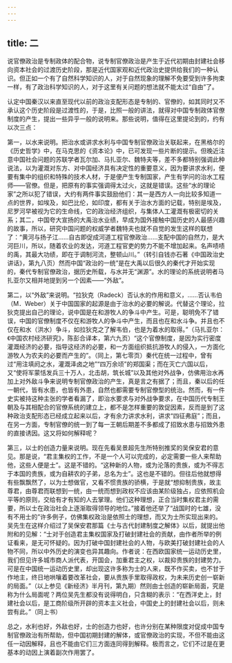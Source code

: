 ```yaml
---
---
---
```

title: 二
---



说官僚政治是专制政体的配合物，说专制官僚政治是产生于近代初期由封建社会移向资本社会的过渡历史阶段，那是近代国家观和近代政治史提供给我们的一种认识。但正如一个有了自然科学知识的人，对于自然现象的理解不免要受到许多拘束一样，有了政治科学知识的人，对于这里有关问题的想法就不能太过“自由”了。

认定中国秦汉以来直至现代以前的政治支配形态是专制的、官僚的，如其同时又不承认这个历史阶段是过渡性的，于是，比照一般的讲法，就得对中国专制政体官僚制度的产生，提出一些异乎一般的说明来。那些说明，值得在这里提论到的，约有以次三点：

第一，以水来说明。把治水或讲求水利与中国专制官僚政治关联起来，在黑格尔的《历史哲学》中，在马克思的《资本论》中，已可发现一些片断的提示。但晚近注意中国社会问题的苏联学者瓦尔加、马扎亚尔、魏特夫等，差不多都特别强调此种说法，以为灌溉对东方、对中国经济具有决定性的重要意义，因为要讲求水利，便要有集中的组织和特殊的技术人材，于是便产生专制国家，产生有学问的治水工程师——官僚。但是，把原有的事实强调得太过火，这就是错误。这些“水的理论家”之所以犯了错误，大约有两件事实鼓励他们：其一是西方人一向比较多知道一点的世界，如埃及，如巴比伦，如印度，都有关于治水方面的记载，特别是埃及，尼罗河早被视为它的生命线，它的政治经济组织，与集体人工灌溉有极密切的关系；其二，中国夸大宣扬的大禹治水业绩，早成为国外接触中国历史的人最感兴趣的故事，所以，研究中国问题的权威学者魏特夫也就不自觉的发生这样的联想了：“黄河与扬子江……自古即促成河道工程官僚政治……支配中国的自然力，是大河巨川，所以，随着农业的发达，河道工程官吏的势力不能不增加起来。名声啧啧的禹，其最大功绩，即在于调制河流，整顿山川。”（转引自钱亦石著《中国政治史讲话》，第九八页）然而中国“政治的一统”是在大禹以后很久的秦代才开始实现的，秦代专制官僚政治，据历史所载，与水并无“渊源”。水的理论的系统说明者马扎亚尔又相并地提到另一个因素——“外敌”。

第二，以“外敌”来说明。“拉狄克（Radeck）否认水的作用和意义，……否认韦伯（M．Weber）关于中国国家的起源是由于治水的必要的解说。代替这个理论，拉狄克提出自己的理论，说中国是在和游牧人的争斗中产生。可是，聪明免不了错误，中国的官僚制度不仅在和游牧人的争斗中产生，而且也在和水斗争。并且也不仅在和水（洪水）争斗，如拉狄克之了解韦伯，也是为着水的取得。”（马扎亚尔：《中国农村经济研究》，陈彭合译本，第六九页）“这个官僚制度，是因为实行密度灌溉经济的必要，指导这经济的必要，和一方面组织抵抗游牧人的侵入，一方面化游牧人为农夫的必要而产生的”。（同上，第七零页）秦代在统一过程中，曾有过“用注填阏之水，灌溉泽卤之地”“四万余顷”的郑国渠；而在灭亡六国以后，又“使将军蒙恬发兵三十万人，北击胡，筑长城”以及其他对外战争，仿佛用治水再加上对外敌斗争来说明专制官僚政治的产生，真是言之有据了；而且，秦以后的任一朝代，皆有水患，也皆有外患，自然也都需要专制官僚型的统治。然而，有一件史实被持这种主张的学者看漏了，即治水要求与对外战争要求，在中国历代专制王朝及与其相配合的官僚系统的建立上，都不是怎样重要的敦促因素，反而是到了这种政治支配形态已经成立起来以后，才有余力讲求水利，讲求“四征弗庭”；而且，在另一方面，专制官僚的统一到了每一王朝后期差不多都成了招致水患与招致外患的直接诱因。这又将如何解释呢？

第三，以士的创造力量来说明。现在先看吴景超先生所特别推奖的吴保安君的意见。那是说，“君主集权的工作，不是一个人可以完成的，必定需要一些人来帮助他，这些人便是士”。这是不错的。“这种新的人物，或为沦落的贵族，或为不得志于本国的贵族，或为自耕农的子弟，总名为士”。这也是不错的。但往后他就想得有些飘飘然了，以为士想做官，又看不惯贵族的骄横，于是就“想抑制贵族，故主尊君，由尊君而联想到一统，由一统而想到政权不应该由某阶级独占，应依照机会平等的原则，交给有才有知的人去掌理。他们这种理想，正合当时集权君主的需要，所以士在政治社会上逐渐取得领导的地位。”接着他还举了“战国时的七雄，没有不用士的”许多例子，仿佛集权政治是依照士的理想，而又为士所实现出来的。吴先生在这样介绍过了吴保安君那篇《士与古代封建制度之解体》以后，就提出他附和的见解：“士对于创造君主集权国家及打破封建社会的贡献，由作者所举的例证看来，是无可怀疑的。因为打破中国封建社会的人物，与欧美打破封建社会的人物不同，所以中外历史的演变也异其趣向。作者说：在西欧国家统一运动历史里，我们但见许多城市商人派代表，开国会，加重君主之权，以裁抑贵族的封建势力。可是在中国统一运动历史里，却出现这许多称为士的人来，既不作买卖，也不甘于作地主，终日地哄嚷着要改革社会，要从贵族手里取得政权，为未来历史创一崭新的局面。”（以上参见《新经济》半月刊，第九期）然则由士创造的崭新局面，究是称为什么局面呢？两位吴先生都没有说得明白，只含糊的表示：“在西洋史上，封建社会以后，是工商阶级所开辟的资本主义社会，中国史上的封建社会以后，则未尝有此。”（同上书）

总之，水利也好，外敌也好，士的创造力也好，也许分别在某种限度对促成中国专制官僚政治有所帮助，但中国初期封建的解体，或官僚政治的实现，不但不能由这任一动因解释，且也不能由它们三方面连同得到解释。极而言之，它们不过是在更基本的动因上演着副次作用罢了。